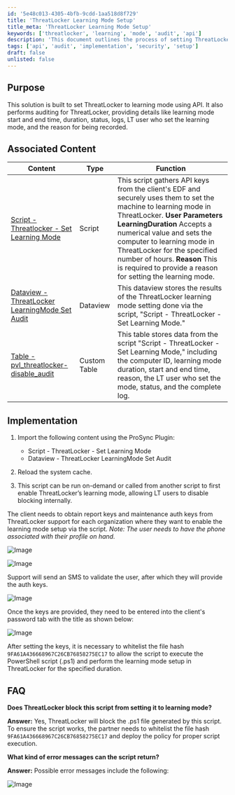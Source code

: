 ```yaml
---
id: '5e48c013-4305-4bfb-9cdd-1aa518d8f729'
title: 'ThreatLocker Learning Mode Setup'
title_meta: 'ThreatLocker Learning Mode Setup'
keywords: ['threatlocker', 'learning', 'mode', 'audit', 'api']
description: 'This document outlines the process of setting ThreatLocker to learning mode using an API, including auditing details such as duration, status, and user information. It provides implementation steps, associated scripts, and FAQs for effective usage.'
tags: ['api', 'audit', 'implementation', 'security', 'setup']
draft: false
unlisted: false
---
```

## Purpose

This solution is built to set ThreatLocker to learning mode using API. It also performs auditing for ThreatLocker, providing details like learning mode start and end time, duration, status, logs, LT user who set the learning mode, and the reason for being recorded.

## Associated Content

| Content                                                                                           | Type            | Function                                                                                                                                                                                                                          |
|---------------------------------------------------------------------------------------------------|-----------------|-----------------------------------------------------------------------------------------------------------------------------------------------------------------------------------------------------------------------------------|
| [Script - Threatlocker - Set Learning Mode](https://proval.itglue.com/DOC-5078775-16557697)     | Script          | This script gathers API keys from the client's EDF and securely uses them to set the machine to learning mode in ThreatLocker.   **User Parameters**   **LearningDuration**   Accepts a numerical value and sets the computer to learning mode in ThreatLocker for the specified number of hours.   **Reason**   This is required to provide a reason for setting the learning mode. |
| [Dataview - ThreatLocker LearningMode Set Audit](https://proval.itglue.com/DOC-5078775-16557698) | Dataview        | This dataview stores the results of the ThreatLocker learning mode setting done via the script, "Script - ThreatLocker - Set Learning Mode."                                                                                      |
| [Table - pvl_threatlocker-disable_audit](https://proval.itglue.com/DOC-5078775-16557699)         | Custom Table    | This table stores data from the script "Script - ThreatLocker - Set Learning Mode," including the computer ID, learning mode duration, start and end time, reason, the LT user who set the mode, status, and the complete log. |

## Implementation

1. Import the following content using the ProSync Plugin:
   - Script - ThreatLocker - Set Learning Mode
   - Dataview - ThreatLocker LearningMode Set Audit

2. Reload the system cache.

3. This script can be run on-demand or called from another script to first enable ThreatLocker’s learning mode, allowing LT users to disable blocking internally.

The client needs to obtain report keys and maintenance auth keys from ThreatLocker support for each organization where they want to enable the learning mode setup via the script. *Note: The user needs to have the phone associated with their profile on hand.*

![Image](https://proval.itglue.com/5078775/docs/16557700/images/25596110)

![Image](https://proval.itglue.com/5078775/docs/16557700/images/25596103)

Support will send an SMS to validate the user, after which they will provide the auth keys.

![Image](https://proval.itglue.com/5078775/docs/16557700/images/25600165)

Once the keys are provided, they need to be entered into the client's password tab with the title as shown below:

![Image](https://proval.itglue.com/5078775/docs/16557700/images/25596156)

After setting the keys, it is necessary to whitelist the file hash `9FA61A436668967C26CB76858275EC17` to allow the script to execute the PowerShell script (.ps1) and perform the learning mode setup in ThreatLocker for the specified duration.

## FAQ

**Does ThreatLocker block this script from setting it to learning mode?**

**Answer:** Yes, ThreatLocker will block the .ps1 file generated by this script. To ensure the script works, the partner needs to whitelist the file hash `9FA61A436668967C26CB76858275EC17` and deploy the policy for proper script execution.

**What kind of error messages can the script return?**

**Answer:** Possible error messages include the following:

![Image](https://proval.itglue.com/5078775/docs/16557700/images/24294965)











